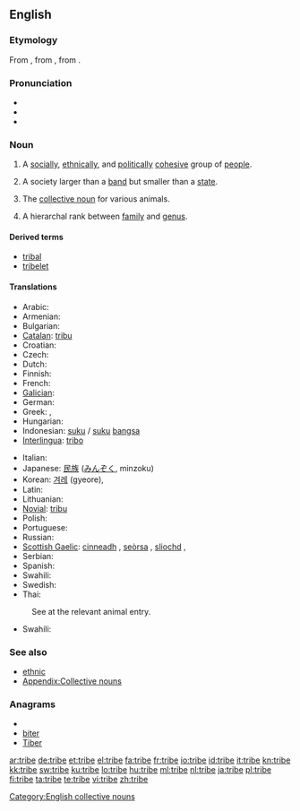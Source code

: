 ==English==
{{wikipedia}}

===Etymology===
From {{etyl|enm}}, from {{etyl|fro}} {{term|tribu|lang=fro}}, from {{etyl|la}} {{term|tribus|lang=la}}.

===Pronunciation===
* {{IPA|/ˈtɹaɪb/}}
* {{audio|en-us-tribe.ogg|Audio (US)}}
* {{rhymes|aɪb}}

===Noun===
{{en-noun}}

# A [[social]]ly, [[ethnical]]ly, and [[political]]ly [[cohesive]] group of [[people]].
# {{anthropology}} A society larger than a [[band]] but smaller than a [[state]].
# The [[collective noun]] for various animals.
# {{Taxonomy}} A hierarchal rank between [[family]] and [[genus]].

[[Category:English collective nouns]]
====Derived terms====
* [[tribal]]
* [[tribelet]]

====Translations====
{{trans-top|group of people}}
* Arabic: {{t+|ar|قبيلة|f}}
* Armenian: {{t-|hy|ցեղ|tr=c'eġ}}
* Bulgarian: {{t+|bg|племе|tr=pleme}}
* [[Catalan]]: [[tribu]] {{f}}
* Croatian: {{t-|hr|pleme|n|alt=plȅme}}
* Czech: {{t+|cs|kmen|m}}
* Dutch: {{t+|nl|stam|m}}
* Finnish: {{t-|fi|heimo}}
* French: {{t+|fr|tribu|f}}
* [[Galician]]: {{t-|gl|tribo|m|xs=Galician}}
* German: {{t+|de|Stamm|m}}
* Greek: {{t+|el|φύλο|n}}, {{t+|el|φυλή|f}}
* Hungarian: {{t+|hu|törzs}}
* Indonesian: [[suku]] / [[suku]] [[bangsa]]
* [[Interlingua]]: [[tribo]]
{{trans-mid}}
* Italian: {{t+|it|tribù|f}}
* Japanese: [[民族]] ([[みんぞく]], minzoku)
* Korean: [[겨레]] (gyeore),  {{t+|ko|부족|tr=bujok|sc=Hang}}
* Latin: {{t-|la|tribus|f}}
* Lithuanian: {{t-|lt|gentis|m|xs=Lithuanian}}
* [[Novial]]: [[tribu]]
* Polish: {{t+|pl|plemię|n}}
* Portuguese: {{t+|pt|tribo|f}}
* Russian: {{t+|ru|племя|n|tr=plémja}}
* [[Scottish Gaelic]]: [[cinneadh]] {{m}}, [[seòrsa]] {{m}}, [[sliochd]] {{m}},  {{t|gd|treubh|f|xs=Scottish Gaelic}}
* Serbian: {{t-|sr|pleme|n}}
* Spanish: {{t-|es|tribu|f}}
* Swahili: {{t+|sw|kabila|xs=Swahili}}
* Swedish: {{t+|sv|stam}}
* Thai: {{t|th|เผ่า|n|tr=phao}}
{{trans-bottom}}

{{trans-top|collective noun}}
: See at the relevant animal entry.
{{trans-mid}}
* Swahili: {{t+|sw|kabila|xs=Swahili}}
{{trans-bottom}}

===See also===
* [[ethnic]]
* [[Appendix:Collective nouns nouns-T|Appendix:Collective nouns]]

===Anagrams===
* {{alphagram|beirt}}
* [[biter#English|biter]]
* [[Tiber#English|Tiber]]

[[ar:tribe]]
[[de:tribe]]
[[et:tribe]]
[[el:tribe]]
[[fa:tribe]]
[[fr:tribe]]
[[io:tribe]]
[[id:tribe]]
[[it:tribe]]
[[kn:tribe]]
[[kk:tribe]]
[[sw:tribe]]
[[ku:tribe]]
[[lo:tribe]]
[[hu:tribe]]
[[ml:tribe]]
[[nl:tribe]]
[[ja:tribe]]
[[pl:tribe]]
[[fi:tribe]]
[[ta:tribe]]
[[te:tribe]]
[[vi:tribe]]
[[zh:tribe]]
